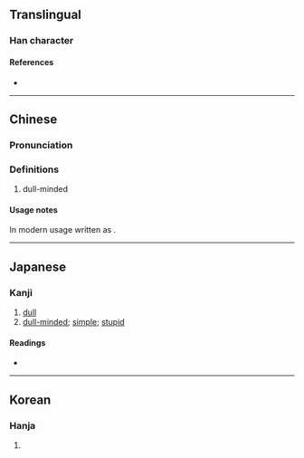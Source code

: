 {{also|呆}}
{{character info/new}}
==Translingual==

===Han character===
{{Han char|rn=94|rad=犬|as=10|sn=13|four=23134|canj=UTIK|ids=⿰豈犬}}

====References====
* {{Han ref|kx=0716.340|dkj=20599|dj=1128.190|hdz=21361.100|uh=7343|ud=29507|bh=E2CA|bd=58058}}

----

==Chinese==
{{zh-forms}}

===Pronunciation===
{{zh-pron
|m=dāi,ái
|m-s=
|dg=
|c=daai1,ngoi4
|c-t=
|g=
|h=pfs=
|j=
|mb=
|md=
|mn=tai
|mn-t=
|w=
|x=
|mc=y
|oc=y
|cat=n
}}

===Definitions===
{{zh-hanzi}}

# dull-minded

====Usage notes====
In modern usage written as {{zh-l|呆}}.

----

==Japanese==

===Kanji===
{{ja-kanji|grade=|rs=犬10}}

# [[dull]]
# [[dull-minded]]; [[simple]]; [[stupid]]

====Readings====
* {{ja-readings
|on=がい, げ
}}

----

==Korean==

===Hanja===
{{ko-hanja|hangeul=애|eumhun=|rv=ae|mr=ae|y=ay}}

# {{rfdef|ko|sort=犬10}}